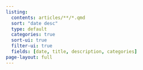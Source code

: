 ```yaml
---
listing: 
  contents: articles/**/*.qmd
  sort: "date desc"
  type: default
  categories: true
  sort-ui: true
  filter-ui: true
  fields: [date, title, description, categories]
page-layout: full
---
```


